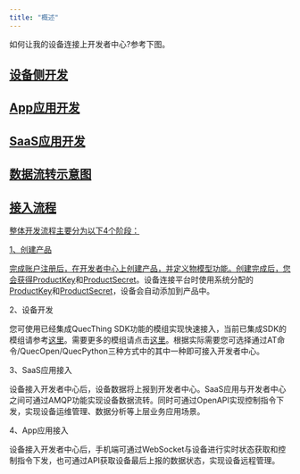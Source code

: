 ```yaml
---
title: "概述"
---
```


如何让我的设备连接上开发者中心?参考下图。

<a title="img" href="/zh/quickStart/image005.png" />

## **设备侧开发**

<a title="img" href="/zh/quickStart/image2022-3-10_11-34-48.png" />

## **App应用开发**

<a title="img" href="/zh/quickStart/image2022-3-10_10-22-13.png" />

## **SaaS应用开发**

<a title="img" href="/zh/quickStart/image2022-3-10_10-22-46.png" />

## **数据流转示意图**

<a title="img" href="/zh/quickStart/image2022-3-22_10-39-54.png" />

## **接入流程**

<a title="img" href="/zh/quickStart/image10013.png" />

整体开发流程主要分为以下4个阶段：

1、创建产品

完成账户注册后，在开发者中心上创建产品，并定义物模型功能。创建完成后，您会获得[ProductKey](https://iot-cloud-docs.quectelcn.com/introduction/page-03.html)和[ProductSecret](https://iot-cloud-docs.quectelcn.com/introduction/page-03.html)。设备连接平台时使用系统分配的[ProductKey](https://iot-cloud-docs.quectelcn.com/introduction/page-03.html)和[ProductSecret](https://iot-cloud-docs.quectelcn.com/introduction/page-03.html)，设备会自动添加到产品中。

2、设备开发

您可使用已经集成QuecThing SDK功能的模组实现快速接入，当前已集成SDK的模组请参考[这里](https://iot.quectelcn.com/download?menuCode=MODULE_DEVL&resourceType=M)。需要更多的模组请点击[这里](https://yiyuanznsb.tmall.com/shop/view_shop.htm)。根据实际需要您可选择通过AT命令/QuecOpen/QuecPython三种方式中的其中一种即可接入开发者中心。

3、SaaS应用接入

设备接入开发者中心后，设备数据将上报到开发者中心。SaaS应用与开发者中心之间可通过AMQP功能实现设备数据流转。同时可通过OpenAPI实现控制指令下发，实现设备运维管理、数据分析等上层业务应用场景。

4、App应用接入

设备接入开发者中心后，手机端可通过WebSocket与设备进行实时状态获取和控制指令下发，也可通过API获取设备最后上报的数据状态，实现设备远程管理。